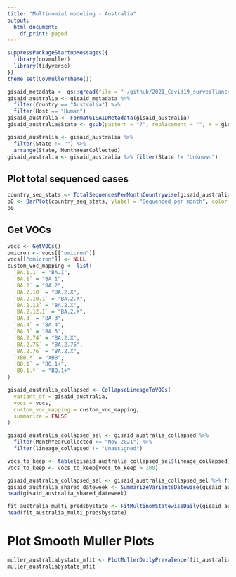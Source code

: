 ```yaml
---
title: "Multinomial modeling - Australia"
output:
  html_document:
    df_print: paged
---
```



```r
suppressPackageStartupMessages({
  library(covmuller)
  library(tidyverse)
})
theme_set(CovmullerTheme())
```

```r
gisaid_metadata <- qs::qread(file = "~/github/2021_Covid19_surveillance/data/all_metadata/metadata_tsv_2022_11_17.qs")
gisaid_australia <- gisaid_metadata %>%
  filter(Country == "Australia") %>%
  filter(Host == "Human")
gisaid_australia <- FormatGISAIDMetadata(gisaid_australia)
gisaid_australia$State <- gsub(pattern = "?", replacement = "", x = gisaid_australia$State)

gisaid_australia <- gisaid_australia %>%
  filter(State != "") %>%
  arrange(State, MonthYearCollected)
gisaid_australia <- gisaid_australia %>% filter(State != "Unknown")
```

## Plot total sequenced cases


```r
country_seq_stats <- TotalSequencesPerMonthCountrywise(gisaid_australia, rename_country_as_state = TRUE)
p0 <- BarPlot(country_seq_stats, ylabel = "Sequenced per month", color = "slateblue1", label_si = TRUE, xangle = 90, title = "Australia")
p0
```

## Get VOCs

```r
vocs <- GetVOCs()
omicron <- vocs[["omicron"]]
vocs[["omicron"]] <- NULL
custom_voc_mapping <- list(
  `BA.1.1` = "BA.1",
  `BA.1` = "BA.1",
  `BA.2` = "BA.2",
  `BA.2.10` = "BA.2.X",
  `BA.2.10.1` = "BA.2.X",
  `BA.2.12` = "BA.2.X",
  `BA.2.12.1` = "BA.2.X",
  `BA.3` = "BA.3",
  `BA.4` = "BA.4",
  `BA.5` = "BA.5",
  `BA.2.74` = "BA.2.X",
  `BA.2.75` = "BA.2.75",
  `BA.2.76` = "BA.2.X",
  `XBB.*` = "XBB",
  `BQ.1` = "BQ.1+",
  `BQ.1.*` = "BQ.1+"
)
```


```r
gisaid_australia_collapsed <- CollapseLineageToVOCs(
  variant_df = gisaid_australia,
  vocs = vocs,
  custom_voc_mapping = custom_voc_mapping,
  summarize = FALSE
)

gisaid_australia_collapsed_sel <- gisaid_australia_collapsed %>%
  filter(MonthYearCollected >= "Nov 2021") %>%
  filter(lineage_collapsed != "Unassigned")

vocs_to_keep <- table(gisaid_australia_collapsed_sel$lineage_collapsed)
vocs_to_keep <- vocs_to_keep[vocs_to_keep > 100]

gisaid_australia_collapsed_sel <- gisaid_australia_collapsed_sel %>% filter(lineage_collapsed %in% names(vocs_to_keep))
gisaid_australia_shared_dateweek <- SummarizeVariantsDatewise(gisaid_australia_collapsed_sel, by_state = TRUE)
head(gisaid_australia_shared_dateweek)
```

```r
fit_australia_multi_predsbystate <- FitMultinomStatewiseDaily(gisaid_australia_shared_dateweek)
head(fit_australia_multi_predsbystate)
```

# Plot Smooth Muller Plots

```r
muller_australiabystate_mfit <- PlotMullerDailyPrevalence(fit_australia_multi_predsbystate, ncol = 3)
muller_australiabystate_mfit
```
